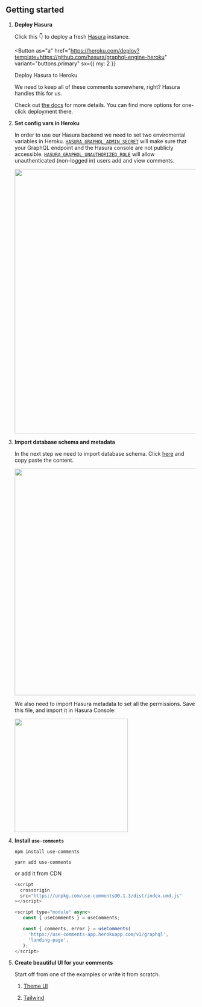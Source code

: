 
## Getting started

1. **Deploy Hasura**

   Click this 👇 to deploy a fresh [Hasura] instance.

   <Button
     as="a"
     href="https://heroku.com/deploy?template=https://github.com/hasura/graphql-engine-heroku"
     variant="buttons.primary"
     sx={{ my: 2 }}
   >
     Deploy Hasura to Heroku
   </Button>

   We need to keep all of these comments somewhere, right? Hasura handles this
   for us.

   Check out [the docs][hasura-docs] for more details. You can find more options
   for one-click deployment there.

   [hasura]: https://hasura.io

   [hasura-docs]:
   https://hasura.io/docs/1.0/graphql/manual/guides/deployment/heroku-one-click.html

2. **Set config vars in Heroku**

   In order to use our Hasura backend we need to set two enviromental variables
   in Heroku.
   [`HASURA_GRAPHQL_ADMIN_SECRET`](https://hasura.io/docs/1.0/graphql/manual/deployment/heroku/securing-graphql-endpoint.html#heroku-secure)
   will make sure that your GraphQL endpoint and the Hasura console are not
   publicly accessible.
   [`HASURA_GRAPHQL_UNAUTHORIZED_ROLE`](https://hasura.io/docs/1.0/graphql/manual/auth/authentication/unauthenticated-access.html#unauthenticated-access)
   will allow unauthenticated (non-logged in) users add and view comments.

   <img width="700" src="./heroku-env.png" />

3. **Import database schema and metadata**

   In the next step we need to import database schema. Click
   [here](https://github.com/beerose/use-comments/blob/master/hasura/up.sql) and
   copy paste the content.

   <img width="600" src="./sql.png" />

   We also need to import Hasura metadata to set all the permissions. Save this
   file, and import it in Hasura Console:

   <img width="300" src="./metadata.png" />

4. **Install `use-comments`**

   ```
   npm install use-comments
   ```

   ```
   yarn add use-comments
   ```

   or add it from CDN

   ```js
   <script
     crossorigin
     src="https://unpkg.com/use-comments@0.1.3/dist/index.umd.js"
   ></script>

   <script type="module" async>
      const { useComments } = useComments;

      const { comments, error } = useComments(
        'https://use-comments-app.herokuapp.com/v1/graphql',
        'landing-page',
      );
   </script>
   ```

5. **Create beautiful UI for your comments**

   Start off from one of the examples or write it from scratch.

   1. [Theme UI](https://codesandbox.io/s/use-comments-theme-ui-demo-hjqqj)

   2. [Tailwind](https://codesandbox.io/s/use-comments-demo-tailwind-pvhgw)
